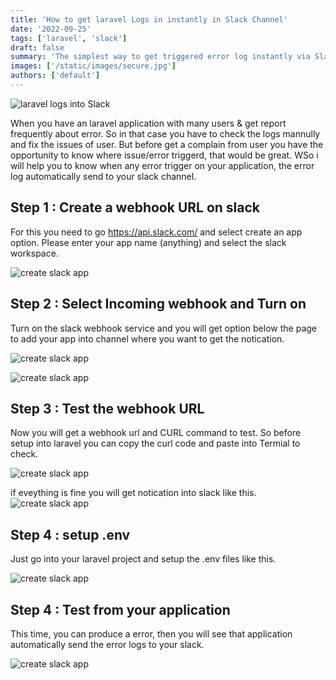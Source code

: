 ```yaml
---
title: 'How to get laravel Logs in instantly in Slack Channel'
date: '2022-09-25'
tags: ['laravel', 'slack']
draft: false
summary: 'The simplest way to get triggered error log instantly via Slack Channel.'
images: ['/static/images/secure.jpg']
authors: ['default']
---
```


![laravel logs into Slack](/static/images/laravel-slack-rathik-dev.jpg)

<UnsplashPhotoInfo photoURL="https://unsplash.com/photos/aE0iX-bLCJc" author="Stephen Phillips" />

When you have an laravel application with many users & get report frequently about error. So in that case you have to check the logs mannully and fix the issues of user. But before get a complain from user you have the opportunity to know where issue/error triggerd, that would be great. WSo i will help you to know when any error trigger on your application, the error log automatically send to your slack channel.

## Step 1 : Create a webhook URL on slack

For this you need to go https://api.slack.com/ and select create an app option. Please enter your app name (anything) and select the slack workspace.

![create slack app](/static/images/laravel-log-slack/laravel-log-slack-1.jpg)

## Step 2 : Select Incoming webhook and Turn on

Turn on the slack webhook service and you will get option below the page to add your app into channel where you want to get the notication.

![create slack app](/static/images/laravel-log-slack/laravel-log-slack-2.jpg)

![create slack app](/static/images/laravel-log-slack/laravel-log-slack-3.jpg)

## Step 3 : Test the webhook URL

Now you will get a webhook url and CURL command to test. So before setup into laravel you can copy the curl code and paste into Termial to check.

![create slack app](/static/images/laravel-log-slack/laravel-log-slack-4.jpg)

if eveything is fine you will get notication into slack like this.
![create slack app](/static/images/laravel-log-slack/laravel-log-slack-5.jpg)

## Step 4 : setup .env

Just go into your laravel project and setup the .env files like this.

![create slack app](/static/images/laravel-log-slack/laravel-log-slack-6.jpg)

## Step 4 : Test from your application

This time, you can produce a error, then you will see that application automatically send the error logs to your slack.

![create slack app](/static/images/laravel-log-slack/laravel-log-slack-6.jpg)
